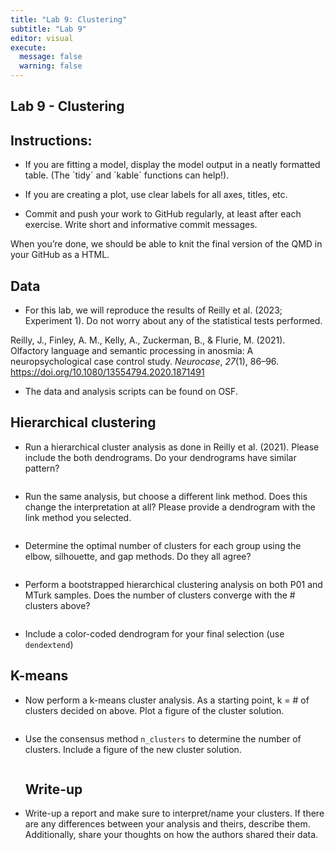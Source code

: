 ```yaml
---
title: "Lab 9: Clustering"
subtitle: "Lab 9"
editor: visual
execute: 
  message: false
  warning: false
---
```


## Lab 9 - Clustering

## Instructions:

-   If you are fitting a model, display the model output in a neatly formatted table. (The \`tidy\` and \`kable\` functions can help!).

-   If you are creating a plot, use clear labels for all axes, titles, etc.

-   Commit and push your work to GitHub regularly, at least after each exercise. Write short and informative commit messages.

When you're done, we should be able to knit the final version of the QMD in your GitHub as a HTML.

## Data

-   For this lab, we will reproduce the results of Reilly et al. (2023; Experiment 1). Do not worry about any of the statistical tests performed.

Reilly, J., Finley, A. M., Kelly, A., Zuckerman, B., & Flurie, M. (2021). Olfactory language and semantic processing in anosmia: A neuropsychological case control study. *Neurocase*, *27*(1), 86--96. <https://doi.org/10.1080/13554794.2020.1871491>

-   The data and analysis scripts can be found on OSF.

## Hierarchical clustering

-   Run a hierarchical cluster analysis as done in Reilly et al. (2021). Please include the both dendrograms. Do your dendrograms have similar pattern?

    ```r

    ```

-   Run the same analysis, but choose a different link method. Does this change the interpretation at all? Please provide a dendrogram with the link method you selected.

    ```r

    ```

-   Determine the optimal number of clusters for each group using the elbow, silhouette, and gap methods. Do they all agree?

    ```r

    ```

-   Perform a bootstrapped hierarchical clustering analysis on both P01 and MTurk samples. Does the number of clusters converge with the \# clusters above?

    ```r


    ```

-   Include a color-coded dendrogram for your final selection (use `dendextend`)

## K-means

-   Now perform a k-means cluster analysis. As a starting point, k = \# of clusters decided on above. Plot a figure of the cluster solution.

    ```r

    ```

-   Use the consensus method `n_clusters` to determine the number of clusters. Include a figure of the new cluster solution.

    ```r

    ```

    ## Write-up

-   Write-up a report and make sure to interpret/name your clusters. If there are any differences between your analysis and theirs, describe them. Additionally, share your thoughts on how the authors shared their data.
